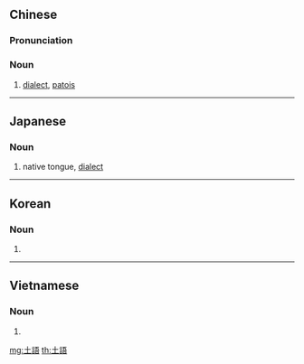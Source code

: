 {{also|土语}}
==Chinese==
{{zh-forms|s=土语}}

===Pronunciation===
{{zh-pron
|m=tǔyǔ
|c=tou2 jyu5
|cat=n
}}

===Noun===
{{zh-noun}}

# [[dialect]], [[patois]]

----

==Japanese==
{{ja-kanjitab|ど|ご|yomi=on}}

===Noun===
{{ja-noun|どご}}

# native tongue, [[dialect]]

----

==Korean==
{{ko-hanjatab}}

===Noun===
{{ko-noun|hj|hangeul=토어}}

# {{hanja form of|토어|native tongue, [[dialect]]}}

----

==Vietnamese==
{{vi-hantutab}}

===Noun===
{{vi-hantu}}

# {{han tu form of|thổ ngư|[[dialect]]}}

[[mg:土語]]
[[th:土語]]